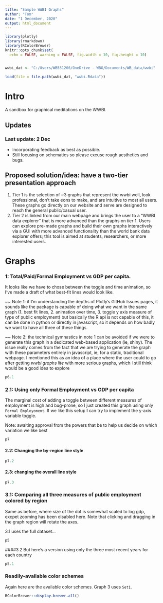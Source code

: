 ```yaml
---
title: "Sample WWBI Graphs"
author: "Tom"
date: "1 December, 2020"
output: html_document
---
```


```r
library(plotly)
library(rmarkdown)
library(RColorBrewer)
knitr::opts_chunk$set(
  echo = FALSE, warning = FALSE, fig.width = 10, fig.height = 10)


wwbi_dat <- "C:/Users/WB551206/OneDrive - WBG/Documents/WB_data/wwbi"

load(file = file.path(wwbi_dat, "wwbi.Rdata"))

```

# Intro

A sandbox for graphical meditations on the WWBI. 


## Updates
### Last update: 2 Dec

- Incorporating feedback as best as possible.
- Still focusing on schematics so please excuse rough aesthetics and bugs.


## Proposed solution/idea: have a two-tier presentation approach
1. Tier 1 is the selection of ~3 graphs that represent the wwbi well, look professional, don't take eons to make, and are intuitive to most all users. These graphs go directly on our website and serve are designed to reach the general public/casual user.
2. Tier 2 is linked from our main webpage and brings the user to a "WWBI data explorer" that is more advanced than the graphs on tier 1. Users can explore pre-made graphs and build their own graphs interactively via a GUI with more advanced functionality than the world bank data explorer offers; this tool is aimed at students, researchers, or more interested users. 

# Graphs 

### 1: Total/Paid/Formal Employment vs GDP per capita.

It looks like we have to chose between the toggle and time animation, so I've made a draft of what best-fit lines would look like. 

~~ Note 1: if I'm understanding the depths of Plotly's GitHub Issues pages, it sounds like the package is capable of doing what we want in the same graph (1. best fit lines, 2. animation over time, 3. toggle y axis measure of type of public employment) but basically the R api is not capable of this, it can be done in python or directly in javascript, so it depends on how badly we want to have all three of these things. 

~~ Note 2: the technical gymnastics in note 1 can be avoided if we were to generate this graph in a dedicated web-based application (ie, shiny). The issue really comes from the fact that we are trying to generate the graph with these parameters entirely in javascript, ie, for a static, traditional webpage. I mentioned this as an idea of a place where the user could to go after getting *wwbi graphs lite* with more serious graphs, which I still think would be a good idea to explore

```r
p6.1
```


### 2.1: Using only Formal Employment vs GDP per capita

The marginal cost of adding a toggle between different measures of employment is high and bug-prone, so I just created this graph using only `Formal Employoment`. If we like this setup I can try to implement the y-axis variable toggle.

Note: awaiting approval from the powers that be to help us decide on which variation we like best

```r
p7
```

#### 2.2: Changing the by-region line style 
```r
p7.2
```

#### 2.3: changing the overall line style

```r
p7.3
```


### 3.1: Comparing all three measures of public employment colored by region
Same as before, where size of the dot is somewhat scaled to log gdp, excpet zooming has been disabled here. Note that clicking and dragging in the graph region will rotate the axes.

3.1 uses the full dataset...

```r
p5
```


####3.2 But here's a version using only the three most recent years for each country
```r
p5.1
```


### Readily-available color schemes
Again here are the available color schemes. Graph 3 uses `Set1`.
```r
RColorBrewer::display.brewer.all()
```


